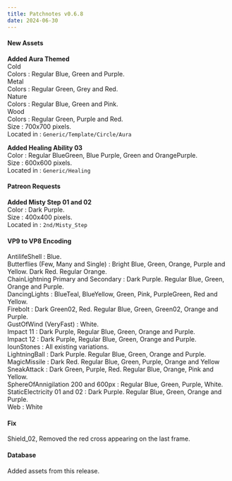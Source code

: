 ```yaml
---
title: Patchnotes v0.6.8
date: 2024-06-30
---
```



#### New Assets

**Added Aura Themed**  
Cold  
Colors : Regular Blue, Green and Purple.  
Metal  
Colors : Regular Green, Grey and Red.  
Nature  
Colors : Regular Blue, Green and Pink.  
Wood  
Colors : Regular Green, Purple and Red.  
Size : 700x700 pixels.  
Located in : ``Generic/Template/Circle/Aura``

**Added Healing Ability 03**  
Color : Regular BlueGreen, Blue Purple, Green and OrangePurple.  
Size : 600x600 pixels.  
Located in : ``Generic/Healing``

#### Patreon Requests

**Added Misty Step 01 and 02**  
Color : Dark Purple.  
Size : 400x400 pixels.  
Located in : ``2nd/Misty_Step``

#### VP9 to VP8 Encoding

AntilifeShell : Blue.  
Butterflies (Few, Many and Single) : Bright Blue, Green, Orange, Purple and Yellow. Dark Red. Regular Orange.  
ChainLightning Primary and Secondary : Dark Purple. Regular Blue, Green, Orange and Purple.  
DancingLights : BlueTeal, BlueYellow, Green, Pink, PurpleGreen, Red and Yellow.  
Firebolt : Dark Green02, Red. Regular Blue, Green, Green02, Orange and Purple.  
GustOfWind (VeryFast) : White.  
Impact 11 : Dark Purple, Regular Blue, Green, Orange and Purple.  
Impact 12 : Dark Purple, Regular Blue, Green, Orange and Purple.  
IounStones : All existing variations.  
LightningBall : Dark Purple. Regular Blue, Green, Orange and Purple.  
MagicMissile : Dark Red. Regular Blue, Green, Purple, Orange and Yellow   
SneakAttack : Dark Green, Purple, Red. Regular Blue, Orange, Pink and Yellow.  
SphereOfAnnigilation 200 and 600px : Regular Blue, Green, Purple, White.  
StaticElectricity 01 and 02 : Dark Purple. Regular Blue, Green, Orange and Purple.  
Web : White

#### Fix

Shield_02, Removed the red cross appearing on the last frame.

#### Database

Added assets from this release.







